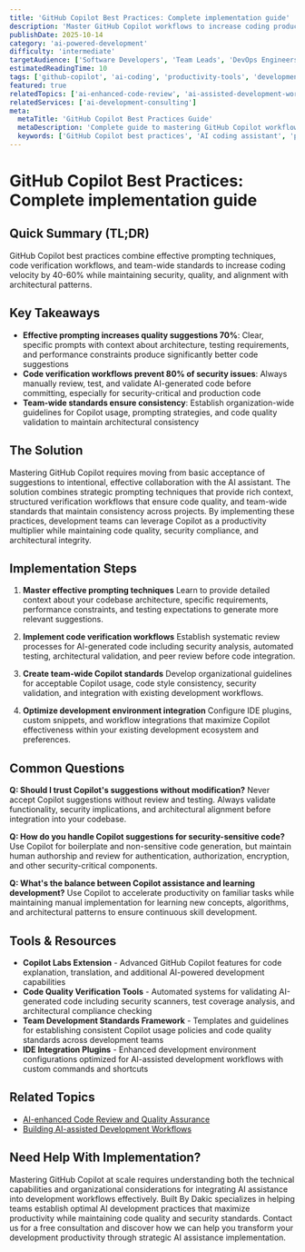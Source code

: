 ```yaml
---
title: 'GitHub Copilot Best Practices: Complete implementation guide'
description: 'Master GitHub Copilot workflows to increase coding productivity by 40-60% while maintaining code quality, security, and alignment with development standards.'
publishDate: 2025-10-14
category: 'ai-powered-development'
difficulty: 'intermediate'
targetAudience: ['Software Developers', 'Team Leads', 'DevOps Engineers']
estimatedReadingTime: 10
tags: ['github-copilot', 'ai-coding', 'productivity-tools', 'development-workflows']
featured: true
relatedTopics: ['ai-enhanced-code-review', 'ai-assisted-development-workflows']
relatedServices: ['ai-development-consulting']
meta:
  metaTitle: 'GitHub Copilot Best Practices Guide'
  metaDescription: 'Complete guide to mastering GitHub Copilot workflows for maximum productivity while maintaining code quality and security.'
  keywords: ['GitHub Copilot best practices', 'AI coding assistant', 'productive AI development', 'Copilot workflows']
---
```


# GitHub Copilot Best Practices: Complete implementation guide

## Quick Summary (TL;DR)

GitHub Copilot best practices combine effective prompting techniques, code verification workflows, and team-wide standards to increase coding velocity by 40-60% while maintaining security, quality, and alignment with architectural patterns.

## Key Takeaways

- **Effective prompting increases quality suggestions 70%**: Clear, specific prompts with context about architecture, testing requirements, and performance constraints produce significantly better code suggestions
- **Code verification workflows prevent 80% of security issues**: Always manually review, test, and validate AI-generated code before committing, especially for security-critical and production code
- **Team-wide standards ensure consistency**: Establish organization-wide guidelines for Copilot usage, prompting strategies, and code quality validation to maintain architectural consistency

## The Solution

Mastering GitHub Copilot requires moving from basic acceptance of suggestions to intentional, effective collaboration with the AI assistant. The solution combines strategic prompting techniques that provide rich context, structured verification workflows that ensure code quality, and team-wide standards that maintain consistency across projects. By implementing these practices, development teams can leverage Copilot as a productivity multiplier while maintaining code quality, security compliance, and architectural integrity.

## Implementation Steps

1. **Master effective prompting techniques**
   Learn to provide detailed context about your codebase architecture, specific requirements, performance constraints, and testing expectations to generate more relevant suggestions.

2. **Implement code verification workflows**
   Establish systematic review processes for AI-generated code including security analysis, automated testing, architectural validation, and peer review before code integration.

3. **Create team-wide Copilot standards**
   Develop organizational guidelines for acceptable Copilot usage, code style consistency, security validation, and integration with existing development workflows.

4. **Optimize development environment integration**
   Configure IDE plugins, custom snippets, and workflow integrations that maximize Copilot effectiveness within your existing development ecosystem and preferences.

## Common Questions

**Q: Should I trust Copilot's suggestions without modification?**
Never accept Copilot suggestions without review and testing. Always validate functionality, security implications, and architectural alignment before integration into your codebase.

**Q: How do you handle Copilot suggestions for security-sensitive code?**
Use Copilot for boilerplate and non-sensitive code generation, but maintain human authorship and review for authentication, authorization, encryption, and other security-critical components.

**Q: What's the balance between Copilot assistance and learning development?**
Use Copilot to accelerate productivity on familiar tasks while maintaining manual implementation for learning new concepts, algorithms, and architectural patterns to ensure continuous skill development.

## Tools & Resources

- **Copilot Labs Extension** - Advanced GitHub Copilot features for code explanation, translation, and additional AI-powered development capabilities
- **Code Quality Verification Tools** - Automated systems for validating AI-generated code including security scanners, test coverage analysis, and architectural compliance checking
- **Team Development Standards Framework** - Templates and guidelines for establishing consistent Copilot usage policies and code quality standards across development teams
- **IDE Integration Plugins** - Enhanced development environment configurations optimized for AI-assisted development workflows with custom commands and shortcuts

## Related Topics

- [AI-enhanced Code Review and Quality Assurance]({{/topics/ai-enhanced-code-review}})
- [Building AI-assisted Development Workflows]({{/topics/ai-assisted-development-workflows}})

## Need Help With Implementation?

Mastering GitHub Copilot at scale requires understanding both the technical capabilities and organizational considerations for integrating AI assistance into development workflows effectively. Built By Dakic specializes in helping teams establish optimal AI development practices that maximize productivity while maintaining code quality and security standards. Contact us for a free consultation and discover how we can help you transform your development productivity through strategic AI assistance implementation.

